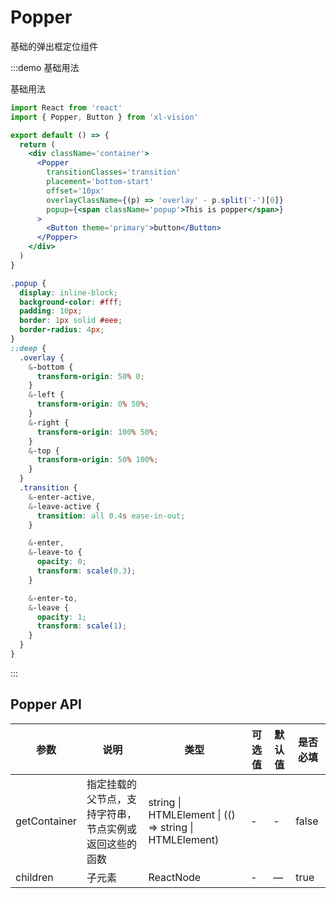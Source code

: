 # Popper

基础的弹出框定位组件

:::demo 基础用法

基础用法

```jsx
import React from 'react'
import { Popper, Button } from 'xl-vision'

export default () => {
  return (
    <div className='container'>
      <Popper
        transitionClasses='transition'
        placement='bottom-start'
        offset='10px'
        overlayClassName={(p) => 'overlay' - p.split('-')[0]}
        popup={<span className='popup'>This is popper</span>}
      >
        <Button theme='primary'>button</Button>
      </Popper>
    </div>
  )
}
```

```scss
.popup {
  display: inline-block;
  background-color: #fff;
  padding: 10px;
  border: 1px solid #eee;
  border-radius: 4px;
}
::deep {
  .overlay {
    &-bottom {
      transform-origin: 50% 0;
    }
    &-left {
      transform-origin: 0% 50%;
    }
    &-right {
      transform-origin: 100% 50%;
    }
    &-top {
      transform-origin: 50% 100%;
    }
  }
  .transition {
    &-enter-active,
    &-leave-active {
      transition: all 0.4s ease-in-out;
    }

    &-enter,
    &-leave-to {
      opacity: 0;
      transform: scale(0.3);
    }

    &-enter-to,
    &-leave {
      opacity: 1;
      transform: scale(1);
    }
  }
}
```

:::

## Popper API

| 参数 | 说明 | 类型 | 可选值 | 默认值 | 是否必填 |
| --- | --- | --- | --- | --- | --- |
| getContainer | 指定挂载的父节点，支持字符串，节点实例或返回这些的函数 | string &#x007c; HTMLElement &#x007c; (() => string &#x007c; HTMLElement) | - | - | false |
| children | 子元素 | ReactNode | - | — | true |
